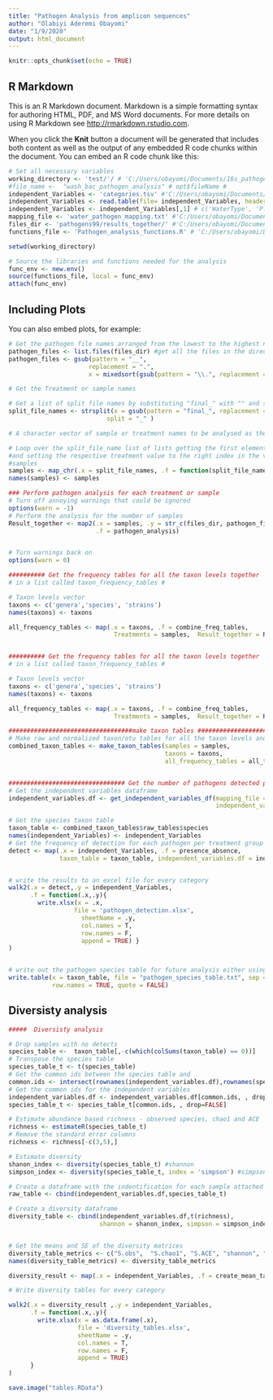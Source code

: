 ```yaml
---
title: "Pathogen Analysis from amplicon sequences"
author: "Olabiyi Aderemi Obayomi"
date: "1/9/2020"
output: html_document
---
```


```r
knitr::opts_chunk$set(echo = TRUE)
```

## R Markdown

This is an R Markdown document. Markdown is a simple formatting syntax for authoring HTML, PDF, and MS Word documents. For more details on using R Markdown see <http://rmarkdown.rstudio.com>.

When you click the **Knit** button a document will be generated that includes both content as well as the output of any embedded R code chunks within the document. You can embed an R code chunk like this:

```r
# Set all necessary variables
working_directory <- 'test/'/ # 'C:/Users/obayomi/Documents/16s_pathogen_analysis/test'# opt$outdir
#file_name <-  "wash_bac_pathogen_analysis" # opt$fileName #
independent_Variables <- 'categories.tsv' #'C:/Users/obayomi/Documents/16s_pathogen_analysis/test/categories.tsv' # opt$categories
independent_Variables <- read.table(file= independent_Variables, header= TRUE, sep="\t", stringsAsFactors = FALSE)
independent_Variables <- independent_Variables[,1] # c('WaterType', 'Plastic', 'Treatment', 'IrrigationType') 
mapping_file <- 'water_pathogen_mapping.txt' #'C:/Users/obayomi/Documents/16s_pathogen_analysis/test/water_pathogen_mapping.txt'# opt$metadata
files_dir <- 'pathogens99/results_together/' #'C:/Users/obayomi/Documents/16s_pathogen_analysis/pathogens99/results_together/' # opt$indir # 'results_together/'
functions_file <- 'Pathogen_analysis_functions.R' # 'C:/Users/obayomi/Documents/16s_pathogen_analysis/Pathogen_analysis_functions.R' # opt$funcFile

setwd(working_directory)

# Source the libraries and functions needed for the analysis
func_env <- new.env()
source(functions_file, local = func_env)
attach(func_env)

```

## Including Plots

You can also embed plots, for example:

```r
# Get the pathogen file names arranged from the lowest to the highest numerically
pathogen_files <- list.files(files_dir) #get all the files in the directory with all the result files
pathogen_files <- gsub(pattern = "__", 
                      replacement = ".",
                      x = mixedsort(gsub(pattern = "\\.", replacement = "__", x = pathogen_files)))

# Get the Treatment or sample names

# Get a list of split file names by substituting "final_" with "" and splitting the file name by "_" 
split_file_names <- strsplit(x = gsub(pattern = "final_", replacement = "", x = pathogen_files),
                           split = "_" )

# A character vector of sample or treatment names to be analysed as they appear in your mapping file

# Loop over the split_file_name list of lists getting the first element of each list
#and setting the respective treatment value to the right index in the vector of
#samples
samples <- map_chr(.x = split_file_names, .f = function(split_file_name) {split_file_name[1] } )
names(samples) <- samples 

```

```r
### Perform pathogen analysis for each treatment or sample
# Turn off annoying warnings that could be ignored
options(warn = -1)
# Perform the analysis for the number of samples
Result_together <- map2(.x = samples, .y = str_c(files_dir, pathogen_files), 
                        .f = pathogen_analysis)


# Turn warnings back on
options(warn = 0)
```

```r


########## Get the frequency tables for all the taxon levels together 
# in a list called taxon_frequency_tables #

# Taxon levels vector
taxons <- c('genera','species', 'strains')
names(taxons) <- taxons

all_frequency_tables <- map(.x = taxons, .f = combine_freq_tables,
                             Treatments = samples,  Result_together = Result_together)



```

```r

########## Get the frequency tables for all the taxon levels together 
# in a list called taxon_frequency_tables #

# Taxon levels vector
taxons <- c('genera','species', 'strains')
names(taxons) <- taxons

all_frequency_tables <- map(.x = taxons, .f = combine_freq_tables,
                             Treatments = samples,  Result_together = Result_together)


```

```r

##################################make taxon tables #####################
# Make raw and normalized taxon/otu tables for all the taxon levels and combine them
combined_taxon_tables <- make_taxon_tables(samples = samples, 
                                           taxons = taxons, 
                                           all_frequency_tables = all_frequency_tables)


################################ Get the number of pathogens detected per treament group #######
# Get the independent variables dataframe
independent_variables.df <- get_independent_variables_df(mapping_file = mapping_file, 
                                                         independent_variables = independent_Variables)


```

```r
# Get the species taxon table
taxon_table <- combined_taxon_tables$raw_tables$species
names(independent_Variables) <- independent_Variables
# Get the frequency of detection for each pathogen per treatment group
detect <- map(.x = independent_Variables, .f = presence_absence,
              taxon_table = taxon_table, independent_variables.df = independent_variables.df)


# write the results to an excel file for every category
walk2(.x = detect,.y = independent_Variables,
      .f = function(.x,.y){
        write.xlsx(x = .x, 
                  file = 'pathogen_detection.xlsx', 
                    sheetName = .y, 
                    col.names = T, 
                    row.names = F,
                    append = TRUE) }
)


# write out the pathogen species table for future analysis either using my workflow or other sofware
write.table(x = taxon_table, file = "pathogen_species_table.txt", sep = "\t",
            row.names = TRUE, quote = FALSE)
```

##  Diversisty analysis
```r
#####  Diversisty analysis

# Drop samples with no detects
species_table <-  taxon_table[,-c(which(colSums(taxon_table) == 0))]
# Transpose the species table
species_table_t <- t(species_table)
# Get the common ids between the species table and 
common.ids <- intersect(rownames(independent_variables.df),rownames(species_table_t))
# Get the common ids for the independent variables
independent_variables.df <- independent_variables.df[common.ids, , drop=FALSE]
species_table_t <- species_table_t[common.ids, , drop=FALSE]

```

```r
# Estimate abundance based richness - observed species, chao1 and ACE
richness <- estimateR(species_table_t)
# Remove the standard error columns
richness <- richness[-c(3,5),]

# Estimate diversity
shanon_index <- diversity(species_table_t) #shannon
simpson_index <- diversity(species_table_t, index = 'simpson') #simpson

# Create a dataframe with the indentification for each sample attached to the species table
raw_table <- cbind(independent_variables.df,species_table_t)

# Create a diversity dataframe
diversity_table <- cbind(independent_variables.df,t(richness),
                         shannon = shanon_index, simpson = simpson_index)


# Get the means and SE of the diversity matrices
diversity_table_metrics <- c("S.obs",  "S.chao1", "S.ACE", "shannon", "simpson" )
names(diversity_table_metrics) <- diversity_table_metrics

diversity_result <- map(.x = independent_Variables, .f = create_mean_table, data=diversity_table)
```


```r
# Write diversity tables for every category

walk2(.x = diversity_result ,.y = independent_Variables,
      .f = function(.x,.y){
        write.xlsx(x = as.data.frame(.x), 
                   file = 'diversity_tables.xlsx', 
                   sheetName = .y, 
                   col.names = T, 
                   row.names = F,
                   append = TRUE) 
      }
)

```


```r
save.image("tables.RData")
```

